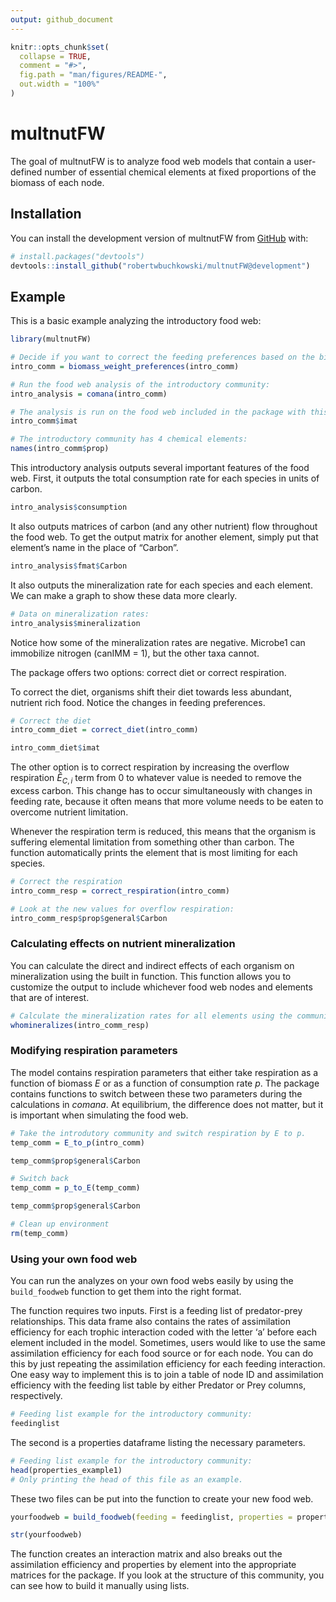 ```yaml
---
output: github_document
---
```


<!-- README.md is generated from README.Rmd. Please edit that file -->

```r
knitr::opts_chunk$set(
  collapse = TRUE,
  comment = "#>",
  fig.path = "man/figures/README-",
  out.width = "100%"
)
```

# multnutFW

<!-- badges: start -->

<!-- badges: end -->

The goal of multnutFW is to analyze food web models that contain a user-defined number of essential chemical elements at fixed proportions of the biomass of each node.

## Installation

You can install the development version of multnutFW from [GitHub](https://github.com/) with:

``` r
# install.packages("devtools")
devtools::install_github("robertwbuchkowski/multnutFW@development")
```

## Example

This is a basic example analyzing the introductory food web:

```r
library(multnutFW)

# Decide if you want to correct the feeding preferences based on the biomass proportions:
intro_comm = biomass_weight_preferences(intro_comm)

# Run the food web analysis of the introductory community:
intro_analysis = comana(intro_comm)

# The analysis is run on the food web included in the package with this feeding matrix:
intro_comm$imat

# The introductory community has 4 chemical elements:
names(intro_comm$prop)

```

This introductory analysis outputs several important features of the food web. First, it outputs the total consumption rate for each species in units of carbon.

```r
intro_analysis$consumption
```

It also outputs matrices of carbon (and any other nutrient) flow throughout the food web. To get the output matrix for another element, simply put that element's name in the place of "Carbon".

```r
intro_analysis$fmat$Carbon
```

It also outputs the mineralization rate for each species and each element. We can make a graph to show these data more clearly.

```r
# Data on mineralization rates:
intro_analysis$mineralization
```

Notice how some of the mineralization rates are negative. Microbe1 can immobilize nitrogen (canIMM = 1), but the other taxa cannot.

The package offers two options: correct diet or correct respiration.

To correct the diet, organisms shift their diet towards less abundant, nutrient rich food. Notice the changes in feeding preferences.

```r
# Correct the diet
intro_comm_diet = correct_diet(intro_comm)

intro_comm_diet$imat
```

The other option is to correct respiration by increasing the overflow respiration $\hat{E}_{C,i}$ term from 0 to whatever value is needed to remove the excess carbon. This change has to occur simultaneously with changes in feeding rate, because it often means that more volume needs to be eaten to overcome nutrient limitation.

Whenever the respiration term is reduced, this means that the organism is suffering elemental limitation from something other than carbon. The function automatically prints the element that is most limiting for each species.

```r
# Correct the respiration
intro_comm_resp = correct_respiration(intro_comm)

# Look at the new values for overflow respiration:
intro_comm_resp$prop$general$Carbon
```

### Calculating effects on nutrient mineralization

You can calculate the direct and indirect effects of each organism on mineralization using the built in function. This function allows you to customize the output to include whichever food web nodes and elements that are of interest.

```r
# Calculate the mineralization rates for all elements using the community with corrected respiration rates:
whomineralizes(intro_comm_resp)
```

### Modifying respiration parameters

The model contains respiration parameters that either take respiration as a function of biomass $E$ or as a function of consumption rate $p$. The package contains functions to switch between these two parameters during the calculations in $comana$. At equilibrium, the difference does not matter, but it is important when simulating the food web.

```r

# Take the introdutory community and switch respiration by E to p.
temp_comm = E_to_p(intro_comm)

temp_comm$prop$general$Carbon

# Switch back
temp_comm = p_to_E(temp_comm)

temp_comm$prop$general$Carbon

# Clean up environment
rm(temp_comm)
```

### Using your own food web

You can run the analyzes on your own food webs easily by using the `build_foodweb` function to get them into the right format.

The function requires two inputs. First is a feeding list of predator-prey relationships. This data frame also contains the rates of assimilation efficiency for each trophic interaction coded with the letter 'a' before each element included in the model. Sometimes, users would like to use the same assimilation efficiency for each food source or for each node. You can do this by just repeating the assimilation efficiency for each feeding interaction. One easy way to implement this is to join a table of node ID and assimilation efficiency with the feeding list table by either Predator or Prey columns, respectively.

```r
# Feeding list example for the introductory community:
feedinglist
```

The second is a properties dataframe listing the necessary parameters.

```r
# Feeding list example for the introductory community:
head(properties_example1)
# Only printing the head of this file as an example.
```

These two files can be put into the function to create your new food web.

```r
yourfoodweb = build_foodweb(feeding = feedinglist, properties = properties_example1)

str(yourfoodweb)
```

The function creates an interaction matrix and also breaks out the assimilation efficiency and properties by element into the appropriate matrices for the package. If you look at the structure of this community, you can see how to build it manually using lists.
